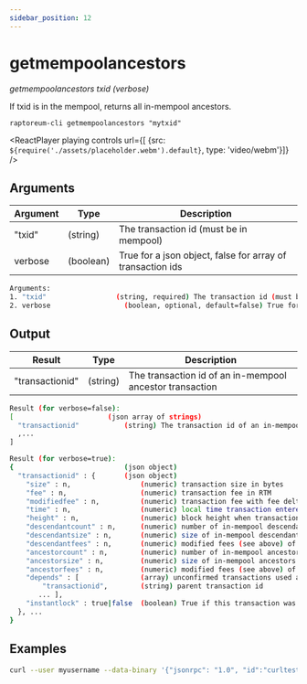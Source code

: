 ```yaml
---
sidebar_position: 12
---
```


# getmempoolancestors

*getmempoolancestors txid (verbose)*

If txid is in the mempool, returns all in-mempool ancestors.

`raptoreum-cli getmempoolancestors "mytxid" `

<ReactPlayer playing controls url={[
    {src: `${require('./assets/placeholder.webm').default}`, type: 'video/webm'}]} />


## Arguments

| Argument | Type | Description |
|--|--|--|
| "txid" | (string) | The transaction id (must be in mempool) |
| verbose | (boolean) | True for a json object, false for array of transaction ids |

```bash
Arguments:
1. "txid"                 (string, required) The transaction id (must be in mempool)
2. verbose                  (boolean, optional, default=false) True for a json object, false for array of transaction ids
```

## Output

| Result | Type | Description |
|--|--|--|
| "transactionid" | (string) | The transaction id of an in-mempool ancestor transaction |

```bash
Result (for verbose=false):
[                       (json array of strings)
  "transactionid"           (string) The transaction id of an in-mempool ancestor transaction
  ,...
]

Result (for verbose=true):
{                           (json object)
  "transactionid" : {       (json object)
    "size" : n,                 (numeric) transaction size in bytes
    "fee" : n,                  (numeric) transaction fee in RTM
    "modifiedfee" : n,          (numeric) transaction fee with fee deltas used for mining priority
    "time" : n,                 (numeric) local time transaction entered pool in seconds since 1 Jan 1970 GMT
    "height" : n,               (numeric) block height when transaction entered pool
    "descendantcount" : n,      (numeric) number of in-mempool descendant transactions (including this one)
    "descendantsize" : n,       (numeric) size of in-mempool descendants (including this one)
    "descendantfees" : n,       (numeric) modified fees (see above) of in-mempool descendants (including this one)
    "ancestorcount" : n,        (numeric) number of in-mempool ancestor transactions (including this one)
    "ancestorsize" : n,         (numeric) size of in-mempool ancestors (including this one)
    "ancestorfees" : n,         (numeric) modified fees (see above) of in-mempool ancestors (including this one)
    "depends" : [               (array) unconfirmed transactions used as inputs for this transaction
        "transactionid",        (string) parent transaction id
       ... ],
    "instantlock" : true|false  (boolean) True if this transaction was locked via InstantSend
  }, ...
}
```


## Examples

```bash
curl --user myusername --data-binary '{"jsonrpc": "1.0", "id":"curltest", "method": "getmempoolancestors", "params": ["mytxid"] }' -H 'content-type: text/plain;' http://127.0.0.1:9998/
```
